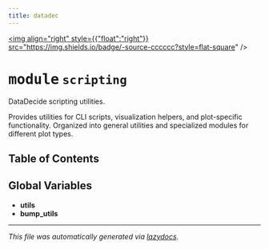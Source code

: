 ```yaml
---
title: datadec
---
```


<a href="https://github.com/drothermel/%24%7BREPO%7D/blob/main/src/datadec/scripting.py"><img align="right" style={{"float":"right"}} src="https://img.shields.io/badge/-source-cccccc?style=flat-square" /></a>

# <kbd>module</kbd> `scripting`
DataDecide scripting utilities.

Provides utilities for CLI scripts, visualization helpers, and plot-specific functionality.
Organized into general utilities and specialized modules for different plot types.


## Table of Contents



**Global Variables**
---------------
- **utils**
- **bump_utils**




---

_This file was automatically generated via [lazydocs](https://github.com/ml-tooling/lazydocs)._
